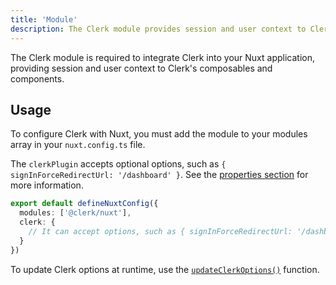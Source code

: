 ```yaml
---
title: 'Module'
description: The Clerk module provides session and user context to Clerk's composables and components.
---
```


The Clerk module is required to integrate Clerk into your Nuxt application, providing session and user context to Clerk's composables and components.

## Usage

To configure Clerk with Nuxt, you must add the module to your modules array in your `nuxt.config.ts` file.

The `clerkPlugin` accepts optional options, such as `{ signInForceRedirectUrl: '/dashboard' }`. See the [properties section](#properties) for more information.

```ts {{ filename: 'nuxt.config.ts' }}
export default defineNuxtConfig({
  modules: ['@clerk/nuxt'],
  clerk: {
    // It can accept options, such as { signInForceRedirectUrl: '/dashboard' }
  }
})
```

To update Clerk options at runtime, use the [`updateClerkOptions()`](/docs/references/vue/update-clerk-options) function.

<Typedoc src="clerk-react/clerk-provider-props" />
